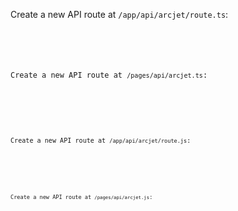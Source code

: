 
<SelectableContent client:load syncKey="language" frameworkSwitcher>
<div slot="TS (App)" slotIdx="1">

Create a new API route at `/app/api/arcjet/route.ts`:

<Code
  code={Step3AppTS}
  lang="ts"
  title="/app/api/arcjet/route.ts"
/>
</div>
<div slot="TS (Pages)" slotIdx="2">

Create a new API route at `/pages/api/arcjet.ts`:

<Code
  code={Step3PagesTS}
  lang="ts"
  title="/pages/api/arcjet.ts"
/>
</div>
<div slot="JS (App)" slotIdx="3">

Create a new API route at `/app/api/arcjet/route.js`:

<Code
  code={Step3AppJS}
  lang="js"
  title="/app/api/arcjet/route.js"
/>
</div>
<div slot="JS (Pages)" slotIdx="4">

Create a new API route at `/pages/api/arcjet.js`:

<Code
  code={Step3PagesJS}
  lang="js"
  title="/pages/api/arcjet.js"
/>
</div>
</SelectableContent>
